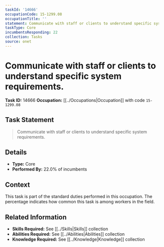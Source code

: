 ```yaml
---
taskId: '14666'
occupationCode: 15-1299.08
occupationTitle: ''
statement: Communicate with staff or clients to understand specific system requirements.
taskType: Core
incumbentsResponding: 22
collection: Tasks
source: onet
---
```

# Communicate with staff or clients to understand specific system requirements.

**Task ID:** 14666
**Occupation:** [[../Occupations|Occupation]] with code `15-1299.08`

## Task Statement

> Communicate with staff or clients to understand specific system requirements.

## Details

- **Type:** Core
- **Performed By:** 22.0% of incumbents

## Context

This task is part of the standard duties performed in this occupation. The percentage indicates how common this task is among workers in the field.

## Related Information

- **Skills Required:** See [[../Skills|Skills]] collection
- **Abilities Required:** See [[../Abilities|Abilities]] collection
- **Knowledge Required:** See [[../Knowledge|Knowledge]] collection
